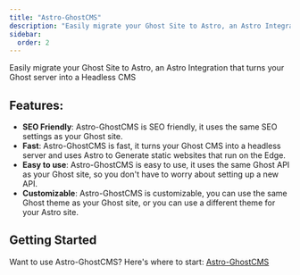 ```yaml
---
title: "Astro-GhostCMS"
description: "Easily migrate your Ghost Site to Astro, an Astro Integration that turns your Ghost server into a Headless CMS"
sidebar:
  order: 2
---
```


<MXYZIntegration title="@matthiesenxyz/astro-ghostcms" githubIntegrationURL='https://github.com/MatthiesenXYZ/astro-ghostcms/tree/main/packages/astro-ghostcms'/>

Easily migrate your Ghost Site to Astro, an Astro Integration that turns your Ghost server into a Headless CMS

## Features:
- **SEO Friendly**: Astro-GhostCMS is SEO friendly, it uses the same SEO settings as your Ghost site.
- **Fast**: Astro-GhostCMS is fast, it turns your Ghost CMS into a headless server and uses Astro to Generate static websites that run on the Edge.
- **Easy to use**: Astro-GhostCMS is easy to use, it uses the same Ghost API as your Ghost site, so you don't have to worry about setting up a new API.
- **Customizable**: Astro-GhostCMS is customizable, you can use the same Ghost theme as your Ghost site, or you can use a different theme for your Astro site.

## Getting Started

Want to use Astro-GhostCMS? Here's where to start: [Astro-GhostCMS](https://astro-ghostcms.xyz/intro/integration-mode/quick/)
